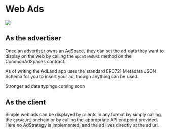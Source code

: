 
# Web Ads

<img src="/usecases-webads.png" className=""/>

## As the advertiser

Once an advertiser owns an AdSpace, they can set the ad data they want to display on the web by calling
the `updateAdURI` method on the CommonAdSpaces contract.

As of writing the AdLand app uses the
standard ERC721 Metadata JSON Schema for you to insert your ad, though anything can be used.

<Callout type="note">
Stronger ad data typings coming soon
</Callout>

## As the client

Simple web ads can be displayed by clients in any format by simply calling the `getAdUri` onchain
or by calling the appropriate API endpoint provided. Here no AdStrategy is implemented, and the ad lives
directly at the ad uri.